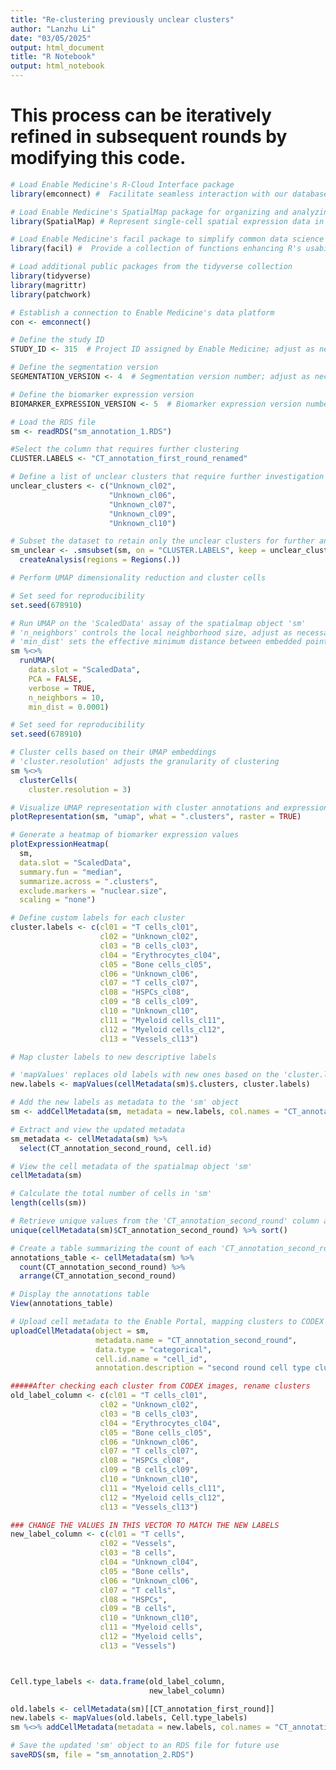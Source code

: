 ```yaml
---
title: "Re-clustering previously unclear clusters"
author: "Lanzhu Li"
date: "03/05/2025"
output: html_document
title: "R Notebook"
output: html_notebook
---
```


# This process can be iteratively refined in subsequent rounds by modifying this code.  


```r
# Load Enable Medicine's R-Cloud Interface package
library(emconnect) #  Facilitate seamless interaction with our databases from within R.

# Load Enable Medicine's SpatialMap package for organizing and analyzing spatial datasets
library(SpatialMap) # Represent single-cell spatial expression data in R.

# Load Enable Medicine's facil package to simplify common data science tasks
library(facil) #  Provide a collection of functions enhancing R's usability.

# Load additional public packages from the tidyverse collection
library(tidyverse) 
library(magrittr) 
library(patchwork) 

```


```r
# Establish a connection to Enable Medicine's data platform
con <- emconnect()
```


```r
# Define the study ID
STUDY_ID <- 315  # Project ID assigned by Enable Medicine; adjust as necessary

# Define the segmentation version
SEGMENTATION_VERSION <- 4  # Segmentation version number; adjust as necessary

# Define the biomarker expression version
BIOMARKER_EXPRESSION_VERSION <- 5  # Biomarker expression version number; adjust as necessary

```


```r
# Load the RDS file
sm <- readRDS("sm_annotation_1.RDS")
```


```r
#Select the column that requires further clustering
CLUSTER.LABELS <- "CT_annotation_first_round_renamed"
```



```r
# Define a list of unclear clusters that require further investigation  
unclear_clusters <- c("Unknown_cl02",  
                      "Unknown_cl06",  
                      "Unknown_cl07",  
                      "Unknown_cl09",  
                      "Unknown_cl10")  

# Subset the dataset to retain only the unclear clusters for further analysis  
sm_unclear <- .smsubset(sm, on = "CLUSTER.LABELS", keep = unclear_clusters) %>%   
  createAnalysis(regions = Regions(.))  

```



```r
# Perform UMAP dimensionality reduction and cluster cells

# Set seed for reproducibility
set.seed(678910)

# Run UMAP on the 'ScaledData' assay of the spatialmap object 'sm'
# 'n_neighbors' controls the local neighborhood size, adjust as necessary
# 'min_dist' sets the effective minimum distance between embedded points,adjust as necessary
sm %<>%
  runUMAP(
    data.slot = "ScaledData",   
    PCA = FALSE,          
    verbose = TRUE,        
    n_neighbors = 10,      
    min_dist = 0.0001)

# Set seed for reproducibility
set.seed(678910)

# Cluster cells based on their UMAP embeddings
# 'cluster.resolution' adjusts the granularity of clustering
sm %<>%
  clusterCells(
    cluster.resolution = 3)

```


```r
# Visualize UMAP representation with cluster annotations and expression heatmap
plotRepresentation(sm, "umap", what = ".clusters", raster = TRUE)

# Generate a heatmap of biomarker expression values
plotExpressionHeatmap(
  sm,
  data.slot = "ScaledData",       
  summary.fun = "median",         
  summarize.across = ".clusters", 
  exclude.markers = "nuclear.size", 
  scaling = "none")

```


```r
# Define custom labels for each cluster
cluster.labels <- c(cl01 = "T cells_cl01",
                    cl02 = "Unknown_cl02",
                    cl03 = "B cells_cl03",
                    cl04 = "Erythrocytes_cl04",
                    cl05 = "Bone cells_cl05",
                    cl06 = "Unknown_cl06",
                    cl07 = "T cells_cl07",
                    cl08 = "HSPCs_cl08",
                    cl09 = "B cells_cl09",
                    cl10 = "Unknown_cl10",
                    cl11 = "Myeloid cells_cl11",
                    cl12 = "Myeloid cells_cl12",
                    cl13 = "Vessels_cl13")

```


```r
# Map cluster labels to new descriptive labels

# 'mapValues' replaces old labels with new ones based on the 'cluster.labels' mapping
new.labels <- mapValues(cellMetadata(sm)$.clusters, cluster.labels)

# Add the new labels as metadata to the 'sm' object
sm <- addCellMetadata(sm, metadata = new.labels, col.names = "CT_annotation_second_round")

# Extract and view the updated metadata
sm_metadata <- cellMetadata(sm) %>%
  select(CT_annotation_second_round, cell.id)

```


```r
# View the cell metadata of the spatialmap object 'sm'
cellMetadata(sm)

# Calculate the total number of cells in 'sm'
length(cells(sm))

# Retrieve unique values from the 'CT_annotation_second_round' column and sort them in ascending order
unique(cellMetadata(sm)$CT_annotation_second_round) %>% sort()

# Create a table summarizing the count of each 'CT_annotation_second_round' value, sorted by the annotation
annotations_table <- cellMetadata(sm) %>%
  count(CT_annotation_second_round) %>%
  arrange(CT_annotation_second_round)

# Display the annotations table
View(annotations_table)

```


```r
# Upload cell metadata to the Enable Portal, mapping clusters to CODEX images
uploadCellMetadata(object = sm,
                   metadata.name = "CT_annotation_second_round",
                   data.type = "categorical",
                   cell.id.name = "cell_id",
                   annotation.description = "second round cell type clustering")
```



```r
#####After checking each cluster from CODEX images, rename clusters
old_label_column <- c(cl01 = "T cells_cl01",
                    cl02 = "Unknown_cl02",
                    cl03 = "B cells_cl03",
                    cl04 = "Erythrocytes_cl04",
                    cl05 = "Bone cells_cl05",
                    cl06 = "Unknown_cl06",
                    cl07 = "T cells_cl07",
                    cl08 = "HSPCs_cl08",
                    cl09 = "B cells_cl09",
                    cl10 = "Unknown_cl10",
                    cl11 = "Myeloid cells_cl11",
                    cl12 = "Myeloid cells_cl12",
                    cl13 = "Vessels_cl13")

### CHANGE THE VALUES IN THIS VECTOR TO MATCH THE NEW LABELS
new_label_column <- c(cl01 = "T cells",
                    cl02 = "Vessels",
                    cl03 = "B cells",
                    cl04 = "Unknown_cl04",
                    cl05 = "Bone cells",
                    cl06 = "Unknown_cl06",
                    cl07 = "T cells",
                    cl08 = "HSPCs",
                    cl09 = "B cells",
                    cl10 = "Unknown_cl10",
                    cl11 = "Myeloid cells",
                    cl12 = "Myeloid cells",
                    cl13 = "Vessels")



Cell.type_labels <- data.frame(old_label_column,
                               new_label_column)

old.labels <- cellMetadata(sm)[[CT_annotation_first_round]]
new.labels <- mapValues(old.labels, Cell.type_labels)
sm %<>% addCellMetadata(metadata = new.labels, col.names = "CT_annotation_second_round_renamed")

```


```r
# Save the updated 'sm' object to an RDS file for future use
saveRDS(sm, file = "sm_annotation_2.RDS")
```


